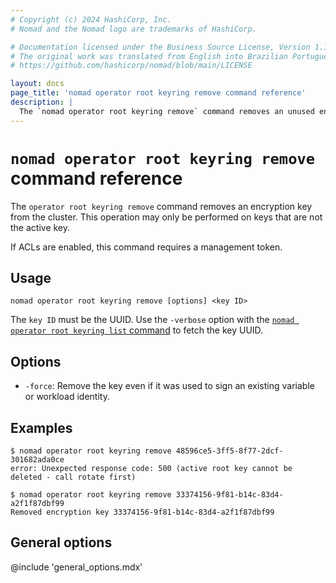 ```yaml
---
# Copyright (c) 2024 HashiCorp, Inc.
# Nomad and the Nomad logo are trademarks of HashiCorp.

# Documentation licensed under the Business Source License, Version 1.1.
# The original work was translated from English into Brazilian Portuguese.
# https://github.com/hashicorp/nomad/blob/main/LICENSE

layout: docs
page_title: 'nomad operator root keyring remove command reference'
description: |
  The `nomad operator root keyring remove` command removes an unused encryption key from the cluster.
---
```


# `nomad operator root keyring remove` command reference

The `operator root keyring remove` command removes an encryption key from the
cluster. This operation may only be performed on keys that are not the active
key.

If ACLs are enabled, this command requires a management token.

## Usage

```plaintext
nomad operator root keyring remove [options] <key ID>
```

The `key ID` must be the UUID. Use the `-verbose` option with the
[`nomad operator root keyring list`
command](/nomad/commands/operator/root/keyring-list) to fetch the key
UUID.

## Options

- `-force`: Remove the key even if it was used to sign an existing variable
or workload identity.


## Examples

```shell-session
$ nomad operator root keyring remove 48596ce5-3ff5-8f77-2dcf-301682ada0ce
error: Unexpected response code: 500 (active root key cannot be deleted - call rotate first)

$ nomad operator root keyring remove 33374156-9f81-b14c-83d4-a2f1f87dbf99
Removed encryption key 33374156-9f81-b14c-83d4-a2f1f87dbf99
```

## General options

@include 'general_options.mdx'
